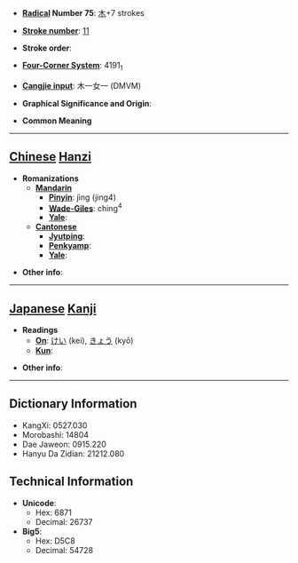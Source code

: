 * '''[[Wiktionary:Chinese radical index| Radical]] Number 75''': [[Wiktionary:Chinese radical index 木|木]]+7 strokes

* '''[[Wiktionary:Chinese total strokes index|Stroke number]]''': [[Wiktionary:Chinese total strokes index 11|11]]

* '''Stroke order''': 

* '''[[Wiktionary:Chinese four corner index|Four-Corner System]]''': 4191<sub>1</sub>

* '''[[Wiktionary:Chinese Cangjie index|Cangjie input]]''': 木一女一 (DMVM)

* '''Graphical Significance and Origin''': 

* '''Common Meaning'''

----

== [[Chinese]] [[Hanzi]] ==

* '''Romanizations'''
** '''[[Mandarin]]'''
*** '''[[Pinyin]]''': jìng (jing4)
*** '''[[Wade-Giles]]''': ching<sup>4</sup>
*** '''[[Yale]]''': 
** '''[[Cantonese]]'''
*** '''[[Jyutping]]''':
*** '''[[Penkyamp]]''': 
*** '''[[Yale]]''': 

* '''Other info''': 

----

== [[Japanese]] [[Kanji]] ==

* '''Readings'''
** '''[[On]]''': [[けい]] (kei), [[きょう]] (kyō)
** '''[[Kun]]''': 

* '''Other info''':  

----

== Dictionary Information ==

* KangXi: 0527.030
* Morobashi: 14804
* Dae Jaweon: 0915.220
* Hanyu Da Zidian: 21212.080

== Technical Information ==

* '''Unicode''':
** Hex: 6871
** Decimal: 26737
* '''Big5''':
** Hex: D5C8
** Decimal: 54728